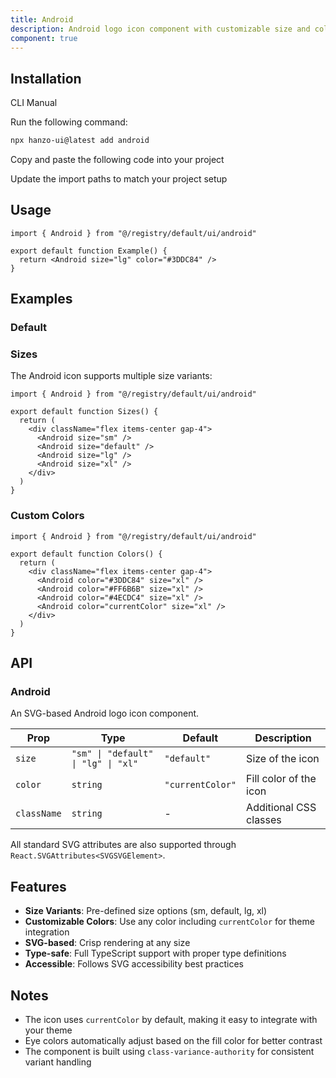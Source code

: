 ```yaml
---
title: Android
description: Android logo icon component with customizable size and color
component: true
---
```


<ComponentPreview name="android-demo" />

## Installation

<Tabs defaultValue="cli">

<TabsList>
  <TabsTrigger value="cli">CLI</TabsTrigger>
  <TabsTrigger value="manual">Manual</TabsTrigger>
</TabsList>

<TabsContent value="cli">

<Steps>

<Step>Run the following command:</Step>

```bash
npx hanzo-ui@latest add android
```

</Steps>

</TabsContent>

<TabsContent value="manual">

<Steps>

<Step>Copy and paste the following code into your project</Step>

<ComponentSource name="android" />

<Step>Update the import paths to match your project setup</Step>

</Steps>

</TabsContent>

</Tabs>

## Usage

```tsx
import { Android } from "@/registry/default/ui/android"

export default function Example() {
  return <Android size="lg" color="#3DDC84" />
}
```

## Examples

### Default

<ComponentPreview name="android-demo" />

### Sizes

The Android icon supports multiple size variants:

```tsx
import { Android } from "@/registry/default/ui/android"

export default function Sizes() {
  return (
    <div className="flex items-center gap-4">
      <Android size="sm" />
      <Android size="default" />
      <Android size="lg" />
      <Android size="xl" />
    </div>
  )
}
```

### Custom Colors

```tsx
import { Android } from "@/registry/default/ui/android"

export default function Colors() {
  return (
    <div className="flex items-center gap-4">
      <Android color="#3DDC84" size="xl" />
      <Android color="#FF6B6B" size="xl" />
      <Android color="#4ECDC4" size="xl" />
      <Android color="currentColor" size="xl" />
    </div>
  )
}
```

## API

### Android

An SVG-based Android logo icon component.

| Prop | Type | Default | Description |
|------|------|---------|-------------|
| `size` | `"sm" \| "default" \| "lg" \| "xl"` | `"default"` | Size of the icon |
| `color` | `string` | `"currentColor"` | Fill color of the icon |
| `className` | `string` | - | Additional CSS classes |

All standard SVG attributes are also supported through `React.SVGAttributes<SVGSVGElement>`.

## Features

- **Size Variants**: Pre-defined size options (sm, default, lg, xl)
- **Customizable Colors**: Use any color including `currentColor` for theme integration
- **SVG-based**: Crisp rendering at any size
- **Type-safe**: Full TypeScript support with proper type definitions
- **Accessible**: Follows SVG accessibility best practices

## Notes

- The icon uses `currentColor` by default, making it easy to integrate with your theme
- Eye colors automatically adjust based on the fill color for better contrast
- The component is built using `class-variance-authority` for consistent variant handling
